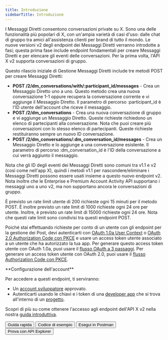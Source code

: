 ```yaml
---
title: Introduzione
sidebarTitle: Introduzione
---
```



I Messaggi Diretti consentono conversazioni private su X. Sono una delle funzionalità più popolari di X, con un'ampia varietà di casi d'uso: dalle chat di gruppo tra amici all'assistenza clienti per brand di tutto il mondo. Le nuove versioni v2 degli endpoint dei Messaggi Diretti verranno introdotte a fasi; questa prima fase include endpoint fondamentali per creare Messaggi Diretti e per elencare gli eventi delle conversazioni. Per la prima volta, l'API X v2 supporta conversazioni di gruppo.

Questo rilascio iniziale di Gestione Messaggi Diretti include tre metodi POST per creare Messaggi Diretti:

- **POST /2/dm\_conversations/with/:participant\_id/messages** - Crea un Messaggio Diretto uno a uno. Questo metodo crea una nuova conversazione 1-1 oppure recupera la conversazione corrente e vi aggiunge il Messaggio Diretto. Il parametro di percorso :participant\_id è l'ID utente dell'account che riceve il messaggio.
- **POST /2/dm\_conversations** - Crea una nuova conversazione di gruppo e vi aggiunge un Messaggio Diretto. Queste richieste richiedono un elenco di partecipanti alla conversazione. Nota che puoi creare più conversazioni con lo stesso elenco di partecipanti. Queste richieste restituiranno sempre un nuovo ID conversazione.
- **POST /2/dm\_conversations/:dm\_conversation\_id/messages** - Crea un Messaggio Diretto e lo aggiunge a una conversazione esistente. Il parametro di percorso :dm\_conversation\_id è l'ID della conversazione a cui verrà aggiunto il messaggio.

Nota che gli ID degli eventi dei Messaggi Diretti sono comuni tra v1.1 e v2 (così come nell'app X), quindi i metodi v1.1 per nascondere/eliminare i Messaggi Diretti possono essere usati insieme a questo nuovo endpoint v2. Nota inoltre che le Enterprise e Premium Account Activity API supportano i messaggi uno a uno v2, ma non supportano ancora le conversazioni di gruppo.

È previsto un rate limit utente di 200 richieste ogni 15 minuti per il metodo POST. È inoltre previsto un rate limit di 1000 richieste ogni 24 ore per utente. Inoltre, è previsto un rate limit di 15000 richieste ogni 24 ore. Nota che questi rate limit sono condivisi tra questi endpoint POST.

Poiché stai effettuando richieste per conto di un utente con gli endpoint per la gestione dei Post, devi autenticarti con [OAuth 1.0a User Context](https://developer-staging.x.com/resources/fundamentals/authentication) o [OAuth 2.0 Authorization Code con PKCE](it/resources/fundamentals/authentication#oauth-2-0-authorization-code-flow-with-pkce-2) e usare un access token utente associato a un utente che ha autorizzato la tua app. Per generare questo access token utente con OAuth 1.0a, puoi usare il [flusso OAuth a 3 passaggi](/it/resources/fundamentals/authentication#using-and-generating-an-app-only-bearer-token). Per generare un access token utente con OAuth 2.0, puoi usare il [flusso Authorization Code con PKCE](/it/resources/fundamentals/authentication#how-to-connect-to-endpoints-using-oauth-2-0-authorization-code-flow-with-pkce).

<Note>
  **Configurazione dell'account**

  Per accedere a questi endpoint, ti serviranno:

  - Un [account sviluppatore](https://developer.x.com/en/portal/petition/essential/basic-info) approvato.
  - Autenticarti usando le chiavi e i token di una [developer app](/it/resources/fundamentals/developer-apps) che si trova all'interno di un [progetto](/it/resources/fundamentals/projects).

  Scopri di più su come ottenere l'accesso agli endpoint dell'API X v2 nella nostra [guida introduttiva](/it/x-api/getting-started/getting-access).
</Note>

<div className="flex space-x-2">
  <Button href="/it/x-api/direct-messages/manage/quickstart">
    Guida rapida
  </Button>

  <Button href="https://github.com/xdevplatform/Twitter-API-v2-sample-code">
    Codice di esempio
  </Button>

  <Button href="https://app.getpostman.com/run-collection/9956214-784efcda-ed4c-4491-a4c0-a26470a67400">
    Esegui in Postman
  </Button>

  <Button href="https://developer.x.com/apitools/api?endpoint=/2/tweets&method=post">
    Prova con API Explorer
  </Button>
</div>
